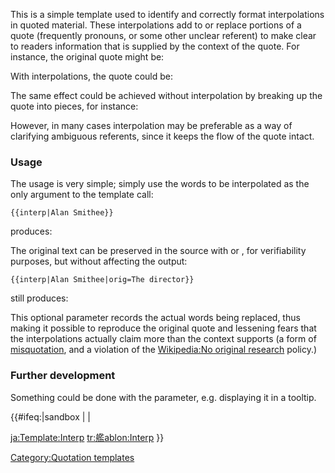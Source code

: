 {{COinS safe}}

This is a simple template used to identify and correctly format interpolations in quoted material.  These interpolations add to or replace portions of a quote (frequently pronouns, or some other unclear referent) to make clear to readers information that is supplied by the context of the quote.  For instance, the original quote might be:

{{block indent|1="It's a complete trainwreck of a film.  The director can't even come close to matching the genius of his obvious inspiration, Hitchcock."}}

With interpolations, the quote could be:

{{block indent|1="[''Strangers on a Segway'' is] a complete trainwreck of a film.  [Alan Smithee] can't even come close to matching the genius of his obvious inspiration, [Alfred] Hitchcock."}}

The same effect could be achieved without interpolation by breaking up the quote into pieces, for instance:

{{block indent|1=Critic Bodger Leebert called ''Strangers on a Segway'' a "complete trainwreck of a film", and said that Alan Smithee "can't even come close to matching the genius of his obvious inspiration, Hitchcock", referring to [[Alfred Hitchcock]].}}

However, in many cases interpolation may be preferable as a way of clarifying ambiguous referents, since it keeps the flow of the quote intact.

===Usage===

The usage is very simple; simply use the words to be interpolated as the only argument to the template call:

{{in5}}<code><nowiki>{{interp|Alan Smithee}}</nowiki></code>

produces:

{{in5}}{{interp|Alan Smithee}}

The original text can be preserved in the source with {{para|orig}} or {{para|original}}, for verifiability purposes, but without affecting the output:

{{in5}}<code><nowiki>{{interp|Alan Smithee|orig=The director}}</nowiki></code>

still produces:

{{in5}}{{interp|Alan Smithee|orig=The director}}

This optional parameter records the actual words being replaced, thus making it possible to reproduce the original quote and lessening fears that the interpolations actually claim more than the context supports (a form of [[misquotation]], and a violation of the [[Wikipedia:No original research]] policy.)

===Further development===
Something could be done with the {{para|orig}} parameter, e.g. displaying it in a tooltip.

<includeonly>
{{#ifeq:{{SUBPAGENAME}}|sandbox | |
<!-- CATEGORIES AND INTERWIKIS HERE, THANKS -->
[[Category:Quotation templates]]

[[ja:Template:Interp]]
[[tr:艦ablon:Interp]]
}}
</includeonly>
